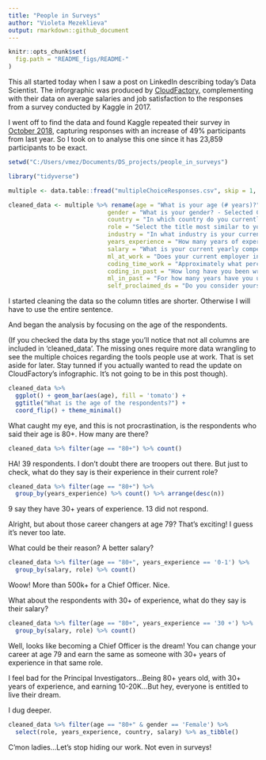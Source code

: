 ```yaml
---
title: "People in Surveys"
author: "Violeta Mezeklieva"
output: rmarkdown::github_document
---
```


```r
knitr::opts_chunk$set(
  fig.path = "README_figs/README-"
)
```

This all started today when I saw a post on LinkedIn describing today's Data Scientist. The inforgraphic was produced by [CloudFactory](https://www.cloudfactory.com/hubfs/02-Contents/5-Infographics/Life-of-Data-Scientist-Infographic.pdf?hsCtaTracking=4ed5fb6f-cb6d-4b5f-971e-3f69697204c2%7C77b4ec9b-262d-4ae4-bab3-8ac3be56a4f8), complementing with their data on average salaries and job satisfaction to the responses from a survey conducted by Kaggle in 2017. 

I went off to find the data and found Kaggle repeated their survey in [October 2018](https://www.kaggle.com/kaggle/kaggle-survey-2018), capturing responses with an increase of 49% participants from last year. So I took on to analyse this one since it has 23,859 participants to be exact. 

```r
setwd("C:/Users/vmez/Documents/DS_projects/people_in_surveys")
```


```r
library("tidyverse")
```

```r
multiple <- data.table::fread("multipleChoiceResponses.csv", skip = 1, colClasses = 'character')
```

```r
cleaned_data <- multiple %>% rename(age = "What is your age (# years)?",
                            gender = "What is your gender? - Selected Choice",
                            country = "In which country do you currently reside?",
                            role = "Select the title most similar to your current role (or most recent title if retired): - Selected Choice",
                            industry = "In what industry is your current employer/contract (or your most recent employer if retired)? - Selected Choice",
                            years_experience = "How many years of experience do you have in your current role?",
                            salary = "What is your current yearly compensation (approximate $USD)?",
                            ml_at_work = "Does your current employer incorporate machine learning methods into their business?",
                            coding_time_work = "Approximately what percent of your time at work or school is spent actively coding?",
                            coding_in_past = "How long have you been writing code to analyze data?",
                            ml_in_past = "For how many years have you used machine learning methods (at work or in school)?",
                            self_proclaimed_ds = "Do you consider yourself to be a data scientist?")
```

I started cleaning the data so the column titles are shorter. Otherwise I will have to use the entire sentence.

And began the analysis by focusing on the age of the respondents. 

(If you checked the data by ths stage you'll notice that not all columns are included in 'cleaned_data'. The missing ones require more data wrangling to see the multiple choices regarding the tools people use at work. That is set aside for later. Stay tunned if you actually wanted to read the update on CloudFactory's infographic. It's not going to be in this post though).


```r
cleaned_data %>% 
  ggplot() + geom_bar(aes(age), fill = 'tomato') + 
  ggtitle("What is the age of the respondents?") +
  coord_flip() + theme_minimal()
```


What caught my eye, and this is not procrastination, is the respondents who said their age is 80+. 
How many are there?

```r
cleaned_data %>% filter(age == "80+") %>% count()
```
HA! 39 respondents. 
I don't doubt there are troopers out there. But just to check, what do they say is their experience in their current role?

```r
cleaned_data %>% filter(age == "80+") %>%
  group_by(years_experience) %>% count() %>% arrange(desc(n))
```
9 say they have 30+ years of experience.
13 did not respond. 

Alright, but about those career changers at age 79? That's exciting! I guess it's never too late.

What could be their reason? A better salary? 

```r
cleaned_data %>% filter(age == "80+", years_experience == '0-1') %>%
  group_by(salary, role) %>% count() 
```

Woow! More than 500k+ for a Chief Officer. Nice.

What about the respondents with 30+ of experience, what do they say is their salary?

```r
cleaned_data %>% filter(age == "80+", years_experience == '30 +') %>%
  group_by(salary, role) %>% count() 
```

Well, looks like becoming a Chief Officer is the dream! You can change your career at age 79 and earn the same as someone with 30+ years of experience in that same role.

I feel bad for the Principal Investigators...Being 80+ years old, with 30+ years of experience, and earning 10-20K...But hey, everyone is entitled to live their dream.





I dug deeper.


```r
cleaned_data %>% filter(age == "80+" & gender == 'Female') %>%
  select(role, years_experience, country, salary) %>% as_tibble()
```

C'mon ladies...Let's stop hiding our work. Not even in surveys!